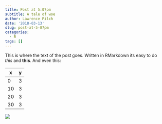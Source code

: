 ```yaml
---
title: Post at 5:07pm
subtitle: A tale of woe
author: Lawrence Pilch
date: '2018-03-13'
slug: post-at-5-07pm
categories:
  - R
tags: []
---
```


This is where the text of the post goes. Written in RMarkdown its easy to do *this* and **this**. And even this:

x | y
------------- | -------------
0 | 3
10 | 3
20 | 3
30 | 3

![](/img/test.svg)
